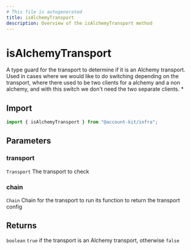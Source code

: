 ```yaml
---
# This file is autogenerated
title: isAlchemyTransport
description: Overview of the isAlchemyTransport method
---
```


# isAlchemyTransport

A type guard for the transport to determine if it is an Alchemy transport.
Used in cases where we would like to do switching depending on the transport, where there used
to be two clients for a alchemy and a non alchemy, and with this switch we don't need the two separate clients. \*

## Import

```ts
import { isAlchemyTransport } from "@account-kit/infra";
```

## Parameters

### transport

`Transport`
The transport to check

### chain

`Chain`
Chain for the transport to run its function to return the transport config

## Returns

`boolean`
`true` if the transport is an Alchemy transport, otherwise `false`
